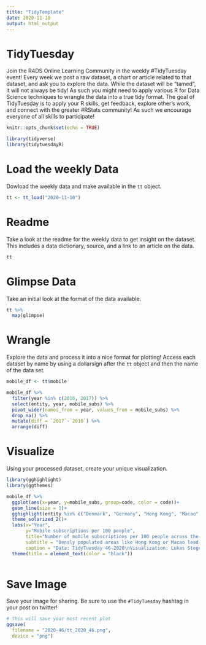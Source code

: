```yaml
---
title: "TidyTemplate"
date: 2020-11-10
output: html_output
---
```


# TidyTuesday

Join the R4DS Online Learning Community in the weekly #TidyTuesday event!
Every week we post a raw dataset, a chart or article related to that dataset, and ask you to explore the data.
While the dataset will be “tamed”, it will not always be tidy! As such you might need to apply various R for Data Science techniques to wrangle the data into a true tidy format.
The goal of TidyTuesday is to apply your R skills, get feedback, explore other’s work, and connect with the greater #RStats community!
As such we encourage everyone of all skills to participate!

```r

knitr::opts_chunk$set(echo = TRUE)

library(tidyverse)
library(tidytuesdayR)

```

# Load the weekly Data

Dowload the weekly data and make available in the `tt` object.

```r

tt <- tt_load("2020-11-10")

```


# Readme

Take a look at the readme for the weekly data to get insight on the dataset.
This includes a data dictionary, source, and a link to an article on the data.

```r

tt

```


# Glimpse Data

Take an initial look at the format of the data available.

```r

tt %>% 
  map(glimpse)

```

# Wrangle

Explore the data and process it into a nice format for plotting! Access each dataset by name by using a dollarsign after the `tt` object and then the name of the data set.

```r
mobile_df <- tt$mobile

mobile_df %>%
  filter(year %in% c(2010, 2017)) %>%
  select(entity, year, mobile_subs) %>% 
  pivot_wider(names_from = year, values_from = mobile_subs) %>%
  drop_na() %>% 
  mutate(diff = `2017`-`2010`) %>% 
  arrange(diff)

```


# Visualize

Using your processed dataset, create your unique visualization.

```r
library(gghighlight)
library(ggthemes)

mobile_df %>% 
  ggplot(aes(x=year, y=mobile_subs, group=code, color = code))+
  geom_line(size = 1)+
  gghighlight(entity %in% c("Denmark", "Germany", "Hong Kong", "Macao", "Cuba"), unhighlighted_params = list(size = .2))+
  theme_solarized_2()+
  labs(x="Year",
       y="Mobile subscriptions per 100 people",
       title="Number of mobile subscriptions per 100 people across the world",
       subtitle = "Densly populated areas like Hong Kong or Macao lead the pack,\nwhile Cuba is catching up on European countries like Denmark or Germany",
       caption = "Data: TidyTuesday 46-2020\nVisualization: Lukas Steger")+
  theme(title = element_text(color = "black"))
  
```

# Save Image

Save your image for sharing. Be sure to use the `#TidyTuesday` hashtag in your post on twitter! 

```r

# This will save your most recent plot
ggsave(
  filename = "2020-46/tt_2020_46.png",
  device = "png")

```
